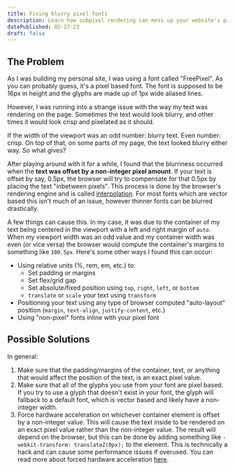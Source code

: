 ```yaml
---
title: Fixing blurry pixel fonts
description: Learn how subpixel rendering can mess up your website's pixel font and how you can fix it!
datePublished: 02-27-23
draft: false
---
```



## The Problem

As I was building my personal site, I was using a font called "FreePixel". As you can probably guess, it's a pixel based font. The font is supposed to be 16px in height and the glyphs are made up of 1px wide aliased lines.

<CaptionedImage
	src='posts/fixing-blurry-pixel-fonts/FreePixel_example.webp'
	alt='FreePixel font example'
	caption='A sample of the FreePixel font.'
/>

However, I was running into a strange issue with the way my text was rendering on the page. Sometimes the text would look blurry, and other times it would look crisp and pixelated as it should.

<CaptionedImage
	src='posts/fixing-blurry-pixel-fonts/blurry_crisp_comparison.webp'
	alt='A comparison of the blurry and crisp text'
	caption='Crisp (top) vs Blurry (bottom)'
/>

If the width of the viewport was an odd number: blurry text. Even number: crisp. On top of that, on some parts of my page, the text looked blurry either way. So what gives?

After playing around with it for a while, I found that the blurriness occurred when the **text was offset by a non-integer pixel amount**. If your text is offset by say, 0.5px, the browser will try to compensate for that 0.5px by placing the text "inbetween pixels". This process is done by the browser's rendering engine and is called [interpolation](https://www.cambridgeincolour.com/tutorials/image-interpolation.htm). For most fonts which are vector based this isn't much of an issue, however thinner fonts can be blurred drastically.

<CaptionedImage
	src='posts/fixing-blurry-pixel-fonts/interpolation_small.webp'
	alt='A comparison of the blurry and crisp text'
	caption='My attempt at visualizing pixel interpolation. This is the letter "m" being translated 0.5px to the right.'
/>

A few things can cause this. In my case, it was due to the container of my text being centered in the viewport with a left and right margin of `auto`. When my viewport width was an odd value and my container width was even (or vice versa) the browser would compute the container's margins to something like `100.5px`. Here's some other ways I found this can occur:

-   Using relative units (%, rem, em, etc.) to:
    -   Set padding or margins
    -   Set flex/grid gap
    -   Set absolute/fixed position using `top`, `right`, `left`, or `bottom`
    -   `translate` or `scale` your text using `transform`
-   Positioning your text using any type of browser computed "auto-layout" position (`margin`, `text-align`, `justify-content`, etc.)
-   Using "non-pixel" fonts inline with your pixel font

## Possible Solutions

In general:

1. Make sure that the padding/margins of the container, text, or anything that would affect the position of the text, is an exact pixel value.
2. Make sure that all of the glyphs you use from your font are pixel based. If you try to use a glyph that doesn't exist in your font, the glyph will fallback to a default font, which is vector based and likely have a non-integer width.
3. Force hardware acceleration on whichever container element is offset by a non-integer value. This will cause the text inside to be rendered on an exact pixel value rather than the non-integer value. The result will depend on the browser, but this can be done by adding something like `-webkit-transform: translateZ(0px);` to the element. This is technically a hack and can cause some performance issues if overused. You can read more about forced hardware acceleration [here](https://www.smashingmagazine.com/2016/12/gpu-animation-doing-it-right/).
